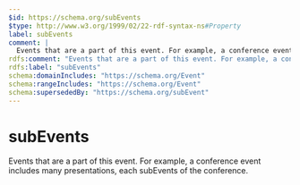 ```yaml
---
$id: https://schema.org/subEvents
$type: http://www.w3.org/1999/02/22-rdf-syntax-ns#Property
label: subEvents
comment: |
  Events that are a part of this event. For example, a conference event includes many presentations, each subEvents of the conference.
rdfs:comment: "Events that are a part of this event. For example, a conference event includes many presentations, each subEvents of the conference."
rdfs:label: "subEvents"
schema:domainIncludes: "https://schema.org/Event"
schema:rangeIncludes: "https://schema.org/Event"
schema:supersededBy: "https://schema.org/subEvent"
---
```


# subEvents

Events that are a part of this event. For example, a conference event includes many presentations, each subEvents of the conference.

